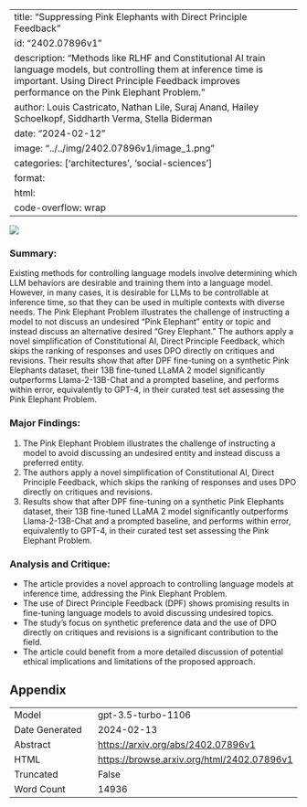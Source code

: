 
---
title: "Suppressing Pink Elephants with Direct Principle Feedback"
id: "2402.07896v1"
description: "Methods like RLHF and Constitutional AI train language models, but controlling them at inference time is important. Using Direct Principle Feedback improves performance on the Pink Elephant Problem."
author: Louis Castricato, Nathan Lile, Suraj Anand, Hailey Schoelkopf, Siddharth Verma, Stella Biderman
date: "2024-02-12"
image: "../../img/2402.07896v1/image_1.png"
categories: ['architectures', 'social-sciences']
format:
  html:
    code-overflow: wrap
---

![](../../img/2402.07896v1/image_1.png)

### Summary:
Existing methods for controlling language models involve determining which LLM behaviors are desirable and training them into a language model. However, in many cases, it is desirable for LLMs to be controllable at inference time, so that they can be used in multiple contexts with diverse needs. The Pink Elephant Problem illustrates the challenge of instructing a model to not discuss an undesired "Pink Elephant" entity or topic and instead discuss an alternative desired "Grey Elephant." The authors apply a novel simplification of Constitutional AI, Direct Principle Feedback, which skips the ranking of responses and uses DPO directly on critiques and revisions. Their results show that after DPF fine-tuning on a synthetic Pink Elephants dataset, their 13B fine-tuned LLaMA 2 model significantly outperforms Llama-2-13B-Chat and a prompted baseline, and performs within error, equivalently to GPT-4, in their curated test set assessing the Pink Elephant Problem.

### Major Findings:
1. The Pink Elephant Problem illustrates the challenge of instructing a model to avoid discussing an undesired entity and instead discuss a preferred entity.
2. The authors apply a novel simplification of Constitutional AI, Direct Principle Feedback, which skips the ranking of responses and uses DPO directly on critiques and revisions.
3. Results show that after DPF fine-tuning on a synthetic Pink Elephants dataset, their 13B fine-tuned LLaMA 2 model significantly outperforms Llama-2-13B-Chat and a prompted baseline, and performs within error, equivalently to GPT-4, in their curated test set assessing the Pink Elephant Problem.

### Analysis and Critique:
- The article provides a novel approach to controlling language models at inference time, addressing the Pink Elephant Problem.
- The use of Direct Principle Feedback (DPF) shows promising results in fine-tuning language models to avoid discussing undesired topics.
- The study's focus on synthetic preference data and the use of DPO directly on critiques and revisions is a significant contribution to the field.
- The article could benefit from a more detailed discussion of potential ethical implications and limitations of the proposed approach.

## Appendix

|          |          |
|----------|----------|
| Model     | gpt-3.5-turbo-1106       |
| Date Generated     | 2024-02-13       |
| Abstract | [https://arxiv.org/abs/2402.07896v1](https://arxiv.org/abs/2402.07896v1)        |
| HTML     | [https://browse.arxiv.org/html/2402.07896v1](https://browse.arxiv.org/html/2402.07896v1)       |
| Truncated       | False       |
| Word Count       | 14936       |